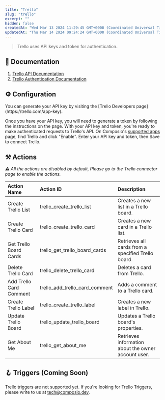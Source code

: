 ```yaml
---
title: "Trello"
slug: "trello"
excerpt: ""
hidden: false
createdAt: "Wed Mar 13 2024 11:29:45 GMT+0000 (Coordinated Universal Time)"
updatedAt: "Thu Mar 14 2024 09:24:24 GMT+0000 (Coordinated Universal Time)"
---
```

> Trello uses API keys and token for authentication.

## 📔 Documentation

1. [Trello API Documentation](https://developer.atlassian.com/cloud/trello/rest/)
2. [Trello Authentication Documentation](https://developer.atlassian.com/cloud/trello/guides/rest-api/authorization/)

## ⚙️ Configuration

<Tip>
You can generate your API key by visiting the [Trello Developers page](https://trello.com/app-key).
</Tip>

Once you have your API key, you will need to generate a token by following the instructions on the page. With your API key and token, you're ready to make authenticated requests to Trello's API. On Composio's [supported apps](https://app.composio.dev/apps) page, find Trello and click "Enable". Enter your API key and token, then Save to connect Trello.

## ⚒️ Actions

_⚠️ All the actions are disabled by default, Please go to the Trello connector page to enable the actions._

| Action Name            | Action ID                    | Description                                          |
| :--------------------- | :--------------------------- | :--------------------------------------------------- |
| Create Trello List     | trello_create_trello_list    | Creates a new list in a Trello board.                |
| Create Trello Card     | trello_create_trello_card    | Creates a new card in a Trello list.                 |
| Get Trello Board Cards | trello_get_trello_board_cards| Retrieves all cards from a specified Trello board.   |
| Delete Trello Card     | trello_delete_trello_card    | Deletes a card from Trello.                          |
| Add Trello Card Comment| trello_add_trello_card_comment| Adds a comment to a Trello card.                    |
| Create Trello Label    | trello_create_trello_label   | Creates a new label in Trello.                       |
| Update Trello Board    | trello_update_trello_board   | Updates a Trello board's properties.                 |
| Get About Me           | trello_get_about_me          | Retrieves information about the owner account user.  |

## 🪝 Triggers (Coming Soon)

Trello triggers are not supported yet. If you're looking for Trello Triggers, please write to us at [tech@composio.dev](mailto:tech@composio.dev).
